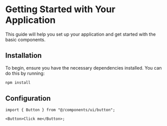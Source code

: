 # Getting Started with Your Application

This guide will help you set up your application and get started with the basic components.

## Installation

To begin, ensure you have the necessary dependencies installed. You can do this by running:

```bash
npm install
```

## Configuration

```tsx
import { Button } from "@/components/ui/button";

<Button>Click me</Button>;
```
